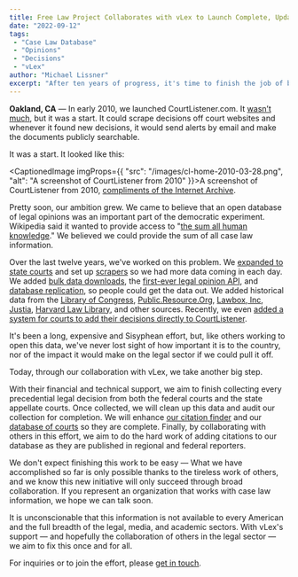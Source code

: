 ```yaml
---
title: Free Law Project Collaborates with vLex to Launch Complete, Updated, and Audited Open Case Law Database
date: "2022-09-12"
tags:
 - "Case Law Database"
 - "Opinions"
 - "Decisions"
 - "vLex"
author: "Michael Lissner"
excerpt: "After ten years of progress, it's time to finish the job of building a comprehensive, complete, and audited database of opinions. With vLex's support, we are going to make it a reality."
---
```



<p class="lead"><strong>Oakland, CA</strong> &mdash; In early 2010, we launched CourtListener.com. It <a href="/2010/03/13/designing-courtlistener/">wasn’t much</a>, but it was a start. It could scrape decisions off court websites and whenever it found new decisions, it would send alerts by email and make the documents publicly searchable.</p>

It was a start. It looked like this:

<CaptionedImage imgProps={{
  "src": "/images/cl-home-2010-03-28.png",
  "alt": "A screenshot of CourtListener from 2010"
}}>A screenshot of CourtListener from 2010, <a href="https://web.archive.org/web/20100328140211/http://courtlistener.com/ ">compliments of the Internet Archive</a>.</CaptionedImage>

Pretty soon, our ambition grew. We came to believe that an open database of legal opinions was an important part of the democratic experiment. Wikipedia said it wanted to provide access to "[the sum all human knowledge][w]." We believed we could provide the sum of all case law information.

Over the last twelve years, we've worked on this problem. We [expanded to state courts][state] and set up [scrapers][js] so we had more data coming in each day. We added [bulk data downloads][dumps], the [first-ever legal opinion API][api], and [database replication][repl], so people could get the data out. We added historical data from the [Library of Congress][loc], [Public.Resource.Org][pro], [Lawbox, Inc][lb], [Justia][justia], [Harvard Law Library][lil], and other sources. Recently, we even [added a system for courts to add their decisions directly to CourtListener][dash].

It's been a long, expensive and Sisyphean effort, but, like others working to open this data, we've never lost sight of how important it is to the country, nor of the impact it would make on the legal sector if we could pull it off.

Today, through our collaboration with vLex, we take another big step.

With their financial and technical support, we aim to finish collecting every precedential legal decision from both the federal courts and the state appellate courts. Once collected, we will clean up this data and audit our collection for completion. We will enhance [our citation finder][eyecite] and our [database of courts][cdb] so they are complete. Finally, by collaborating with others in this effort, we aim to do the hard work of adding citations to our database as they are published in regional and federal reporters.

We don't expect finishing this work to be easy — What we have accomplished so far is only possible thanks to the tireless work of others, and we know this new initiative will only succeed through broad collaboration. If you represent an organization that works with case law information, we hope we can talk soon.

It is unconscionable that this information is not available to every American and the full breadth of the legal, media, and academic sectors. With vLex's support — and hopefully the collaboration of others in the legal sector — we aim to fix this once and for all.

For inquiries or to join the effort, please [get in touch][c].


[w]: https://en.wikipedia.org/wiki/Wikipedia:Prime_objective
[pro]: /2012/05/13/announcing-the-third-series-of-the-federal-reporter/
[lb]: /2013/10/30/lawbox/
[api]: /2013/11/19/free-law-project-unveils-api-for-american-opinions/
[dumps]: https://twitter.com/courtlistener/status/75782168000999426
[state]: /2014/08/12/courtlistener-and-juriscraper-now-support-all-state-courts-of-last-resort/
[repl]: https://www.courtlistener.com/help/api/replication/
[loc]: /2011/05/25/updated-scotus-dates
[eyecite]: /open-source-tools#eyecite/
[cdb]: /projects/courts-db/
[c]: /contact/
[dash]: /2022/08/02/maine-supreme-and-tennessee-workers-comp
[js]: /open-source-tools#juriscraper/
[justia]: https://justia.com
[lil]: https://lil.law.harvard.edu/
